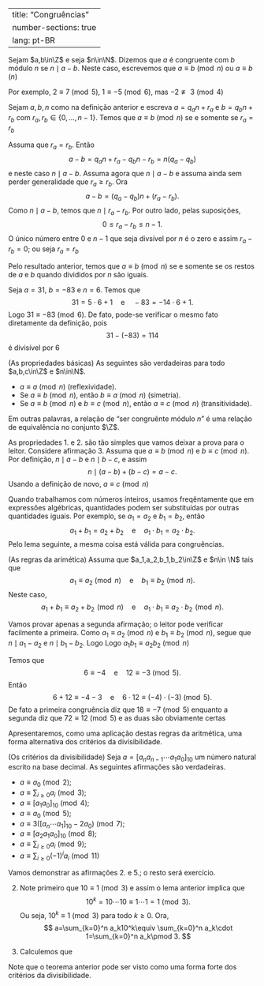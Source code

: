 

---
title: "Congruências"
number-sections: true
lang: pt-BR
---


:::{#def-}
Sejam $a,b\in\Z$ e seja $n\in\N$. Dizemos que $a$ é congruente com $b$ módulo $n$ se $n\mid a-b$. Neste caso, escrevemos que $a\equiv b\pmod n$ ou $a\equiv b\,(n)$
:::


:::{#exm-}
Por exemplo, $2\equiv 7\pmod 5$, $1\equiv -5\pmod6$, mas $-2\not\equiv 3\pmod 4$
:::


:::{#lem-}
Sejam $a,b,n$ como na definição anterior e escreva $a=q_an+r_a$ e $b=q_bn+r_b$ com $r_a,r_b\in\{0,\ldots,n-1\}$. Temos que $a\equiv b\pmod n$ se e somente se $r_a=r_b$
:::


:::{.proof}
Assuma que $r_a=r_b$. Então
$$
a-b=q_an+r_a-q_bn-r_b=n(q_a-q_b)
$$
e neste caso $n\mid a-b$. Assuma agora que $n\mid a-b$ e assuma ainda sem perder generalidade que $r_a\geq r_b$. Ora
$$
a-b=(q_a-q_b)n+(r_a-r_b).
$$
Como $n\mid a-b$, temos que $n\mid r_a-r_b$. Por outro lado, pelas suposições,
$$
0\leq r_a-r_b\leq n-1.
$$
O único número entre $0$ e $n-1$ que seja divsível por $n$ é o zero e assim $r_a-r_b=0$; ou seja $r_a=r_b$
:::

Pelo resultado anterior, temos que $a\equiv b\pmod n$ se e somente se os restos de $a$ e $b$ quando divididos por $n$ são iguais.

:::{#exm-}
Seja $a=31$, $b=-83$ e $n=6$. Temos que
$$
31=5\cdot 6+1\quad\mbox{e}\quad -83=-14\cdot 6+1.
$$
Logo $31\equiv -83\pmod 6$. De fato, pode-se verificar o mesmo fato diretamente da definição, pois
$$
31-(-83)=114
$$
é divisível por $6$
:::


:::{#lem-}
(As propriedades básicas)
As seguintes são verdadeiras para todo $a,b,c\in\Z$ e $n\in\N$.


-   $a\equiv a\pmod n$ (reflexividade).
-   Se $a\equiv b\pmod n$, então $b\equiv a\pmod n$ (simetria).
-   Se $a\equiv b\pmod n$ e $b\equiv c\pmod n$, então $a\equiv c\pmod n$ (transitividade).

Em outras palavras, a relação de "ser congruênte módulo $n$" é uma relação de equivalência no conjunto $\Z$.

:::


:::{.proof}
As propriedades 1. e 2. são tão simples que vamos deixar a prova para o leitor. Considere afirmação 3. Assuma que
$a\equiv b\pmod n$ e $b\equiv c\pmod n$. Por definição, $n\mid a-b$ e $n\mid b-c$, e assim
$$
n\mid (a-b)+(b-c)=a-c.
$$
Usando a definição de novo, $a\equiv c\pmod n$
:::

Quando trabalhamos com números inteiros, usamos freqêntamente que em expressões algébricas, quantidades podem ser substituídas por outras quantidades iguais. Por exemplo, se $a_1=a_2$ e $b_1=b_2$, então
$$
a_1+b_1=a_2+b_2\quad\mbox{e}\quad a_1\cdot b_1=a_2\cdot b_2.
$$
Pelo lema seguinte, a mesma coisa está válida para congruências.

:::{#lem-}
(As regras da arimética)
Assuma que $a_1,a_2,b_1,b_2\in\Z$ e $n\in \N$ tais que
$$
a_1\equiv a_2\pmod n\quad\mbox{e}\quad b_1\equiv b_2\pmod n.
$$
Neste caso,
$$
a_1+b_1\equiv a_2+b_2\!\pmod n\quad\mbox{e}\quad a_1\cdot b_1\equiv a_2\cdot b_2\!\pmod n.
$$
:::


:::{.proof}
Vamos provar apenas a segunda afirmação; o leitor pode verificar facilmente a primeira. Como $a_1\equiv a_2\pmod n$ e $b_1\equiv b_2\pmod n$, segue que $n\mid a_1-a_2$ e $n\mid b_1-b_2$. Logo
\begin{align*}
n&\mid b_1(a_1-a_2)+a_2(b_1-b_2)=b_1a_1-b_1a_2+a_2b_1-a_2b_2\\&=a_1b_1-a_2b_2.
\end{align*}
Logo $a_1b_1\equiv a_2b_2\pmod n$
:::


:::{#exm-}
Temos que
$$
6\equiv -4\quad\mbox{e}\quad 12\equiv -3\pmod 5.
$$
Então
$$
6+12\equiv -4-3\quad\mbox{e}\quad 6\cdot 12\equiv(-4)\cdot(-3)\pmod 5.
$$
De fato a primeira congruência diz que $18\equiv -7\pmod 5$ enquanto a segunda diz que $72\equiv 12\pmod 5$ e as duas são obviamente certas
:::

Apresentaremos, como uma aplicação destas regras da aritmética, uma forma alternativa dos critérios da divisibilidade.

:::{#thm-}
(Os critérios da divisibilidade)
Seja $a=[a_na_{n-1}\cdots a_1a_0]_{10}$ um número natural escrito na base decimal. As seguintes afirmações são verdadeiras.


-  $a\equiv a_0\pmod 2$;
-  $a\equiv \sum_{i\geq 0} a_i\pmod 3$;
-  $a\equiv [a_1a_0]_{10}\pmod 4$;
-  $a\equiv a_0\pmod 5$;
-  $a\equiv 3([a_n\cdots a_1]_{10}-2a_0)\pmod 7$;
-  $a\equiv [a_2a_1a_0]_{10}\pmod 8$;
-  $a\equiv \sum_{i\geq 0} a_i\pmod 9$;
-  $a\equiv \sum_{i\geq 0} (-1)^ia_i\pmod{11}$

:::


:::{.proof}
Vamos demonstrar as afirmações 2. e 5.; o resto será exercício.

(2) Note primeiro que $10\equiv 1\pmod 3$ e assim o lema anterior implica que
$$
10^k=10\cdots 10\equiv 1\cdots 1=1\pmod 3.
$$
Ou seja, $10^k\equiv 1\pmod 3$ para todo $k\geq 0$. Ora,
$$
a=\sum_{k=0}^n a_k10^k\equiv \sum_{k=0}^n a_k\cdot 1=\sum_{k=0}^n a_k\pmod 3.
$$

(5) Calculemos que
\begin{align*}
3([a_n\cdots a_1]_{10}-2a_0)&=3\frac{a-a_0}{10}-2a_0\\&=3\frac{a-21a_0}{10}\equiv 10\frac{a-21\cdot a_0}{10}\\&=a-21a_0\equiv a\pmod 7
\end{align*}

:::

Note que o teorema anterior pode ser visto como uma forma forte dos critérios da divisibilidade.
